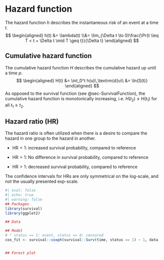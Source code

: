 ::: {.hidden}
$$
\newcommand{\Pr}[1]{\mathbb{P}\left(#1\right)}
\newcommand{\ln}[1]{\operatorname{ln}\left(#1\right)}
$$
:::

# Hazard function {#sec-HazardFunction}
The hazard function $h$ describes the instantaneous risk of an event at a time $t$.
$$
\begin{aligned}
    h(t) &= \lambda(t)
    \\&= \lim_{\Delta t \to 0}\frac{\Pr{t \leq T < t + \Delta t \mid T \geq t}}{\Delta t}
\end{aligned}
$$

## Cumulative hazard function
The cumulative hazard function $H$ describes the cumulative hazard up until a time $p$.
$$
\begin{aligned}
    H(t) &= \int_0^t h(u)\,\textrm{d}u\\
    &= \ln{S(t)}
\end{aligned}
$$
As opposed to the survival function (see @sec-SurvivalFunction), the cumulative hazard function is monotonically increasing, i.e. $H(t_2) \leq H(t_1)$ for all $t_1 \geq t_2$.

## Hazard ratio (HR) {#HazardRatio}
The hazard ratio is often utilized when there is a desire to compare the hazard in one group to the hazard in another. 

- $\textrm{HR} < 1$: increased survival probability, compared to reference

- $\textrm{HR} = 1$: No difference in survival probability, compared to reference

- $\textrm{HR} > 1$: decreased survival probability, compared to reference

::: {#rem-HR}
The confidence intervals for HRs are only symmetrical on the log-scale, and not the usually presented exp-scale.
:::

```r
#| eval: false
#| echo: true
#| warning: false
## Packages
library(survival)
library(ggplot2)

## Data

## Model
# * status == 1: event, status == 0: censored
cox_fit <- survival::coxph(survival::Surv(time, status == 1) ~ 1, data, ties = "breslow")


## Forest plot

```